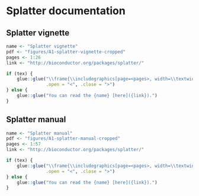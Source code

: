 # Splatter documentation

## Splatter vignette {#splatter-vignette}

```r
name <- "Splatter vignette"
pdf <- "figures/A1-splatter-vignette-cropped"
pages <- 1:26
link <- "http://bioconductor.org/packages/splatter/"

if (tex) {
    glue::glue("\\frame{\\includegraphics[page=<pages>, width=\\textwidth]{<pdf>}}\\clearpage",
               .open = "<", .close = ">")
} else {
    glue::glue("You can read the {name} [here]({link}).")
}
```

## Splatter manual {#splatter-manual}

```r
name <- "Splatter manual"
pdf <- "figures/A1-splatter-manual-cropped"
pages <- 1:57
link <- "http://bioconductor.org/packages/splatter/"

if (tex) {
    glue::glue("\\frame{\\includegraphics[page=<pages>, width=\\textwidth]{<pdf>}}\\clearpage",
               .open = "<", .close = ">")
} else {
    glue::glue("You can read the {name} [here]({link}).")
}
```
